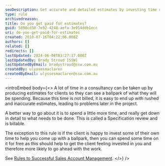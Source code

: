 ```yaml
---
seoDescription: Get accurate and detailed estimates by investing time upfront, or collaborate with clients to create a ballpark figure that builds trust.
type: rule
archivedreason:
title: Do you get paid for estimates?
guid: 5898cd38-7e92-4248-aefa-3e954ddb1ecc
uri: do-you-get-paid-for-estimates
created: 2010-07-16T04:22:06.000Z
authors: []
related: []
redirects: []
lastUpdated: 2024-06-08T03:27:17.000Z
lastUpdatedBy: Brady Stroud [SSW]
lastUpdatedByEmail: bradystroud@ssw.com.au
createdBy: ulyssesmaclaren
createdByEmail: ulyssesmaclaren@ssw.com.au
---
```


<introEmbed
  body={<>
A lot of time in a consultancy can be taken up by producing estimates for clients so they can see a ballpark of what they will be spending. Because this time is not billed, it is easy to end up with rushed and inaccurate estimates, leading to problems later in the project.

A better way to go about it is to spend a little more time, and really get down in detail to what needs to be done. This is called a Specification review and is billable.

The exception to this rule is if the client is happy to invest some of their own time to help you come up with a ballpark, then you can spend some time on it for free as this should help to get the client feeling invested in you and therefore more likely to go ahead with the work.

See [Rules to Successful Sales Account Management](/meetings-do-you-know-the-outcomes-from-your-initial-meeting-%28spec-review-or-ad-hoc-work%29).
  </>}
/>
